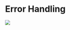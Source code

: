 

<Meta title="Topics/Good UI/Error Handling" />


# Error Handling

![](https://user-images.githubusercontent.com/810438/28973995-cebc65bc-792c-11e7-8f7f-066a4ca038dd.png)